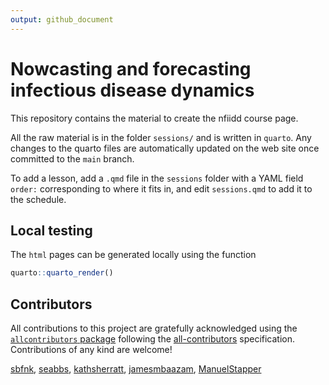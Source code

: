 ```yaml
---
output: github_document
---
```


# Nowcasting and forecasting infectious disease dynamics

This repository contains the material to create the nfiidd course page.

All the raw material is in the folder `sessions/` and is written in
`quarto`. Any changes to the quarto files are automatically
updated on the web site once committed to the `main` branch.

To add a lesson, add a `.qmd` file in the `sessions` folder with a YAML field `order:` corresponding to where it fits in, and edit `sessions.qmd` to add it to the schedule.

## Local testing

The `html` pages can be generated locally using the function

```r
quarto::quarto_render()
```

## Contributors








<!-- ALL-CONTRIBUTORS-LIST:START - Do not remove or modify this section -->
<!-- prettier-ignore-start -->
<!-- markdownlint-disable -->

All contributions to this project are gratefully acknowledged using the [`allcontributors` package](https://github.com/ropenscilabs/allcontributors) following the [all-contributors](https://allcontributors.org) specification. Contributions of any kind are welcome!


<a href="https://github.com/jamesmbaazam/nfidd/commits?author=sbfnk">sbfnk</a>, 
<a href="https://github.com/jamesmbaazam/nfidd/commits?author=seabbs">seabbs</a>, 
<a href="https://github.com/jamesmbaazam/nfidd/commits?author=kathsherratt">kathsherratt</a>, 
<a href="https://github.com/jamesmbaazam/nfidd/commits?author=jamesmbaazam">jamesmbaazam</a>, 
<a href="https://github.com/jamesmbaazam/nfidd/commits?author=ManuelStapper">ManuelStapper</a>


<!-- markdownlint-enable -->
<!-- prettier-ignore-end -->
<!-- ALL-CONTRIBUTORS-LIST:END -->








